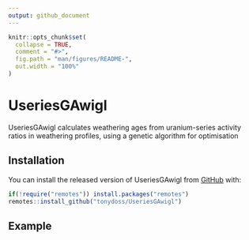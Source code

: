 ```yaml
---
output: github_document
---
```


<!-- README.md is generated from README.Rmd. Please edit that file -->

```r
knitr::opts_chunk$set(
  collapse = TRUE,
  comment = "#>",
  fig.path = "man/figures/README-",
  out.width = "100%"
)
```

# UseriesGAwigl

<!-- badges: start -->
<!-- badges: end -->

UseriesGAwigl calculates weathering ages from uranium-series activity ratios in weathering profiles, using a genetic algorithm for optimisation

## Installation

You can install the released version of UseriesGAwigl from [GitHub](https://github.com/tonydoss/UseriesGAwigl) with:

``` r
if(!require("remotes")) install.packages("remotes")
remotes::install_github("tonydoss/UseriesGAwigl")
```

## Example


